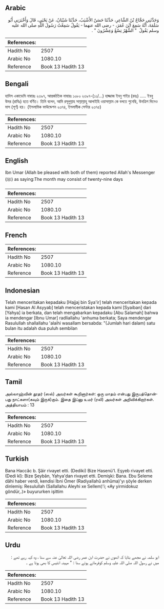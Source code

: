 ## Arabic


<div dir="rtl" lang="ar" style={{fontSize:'larger',backgroundColor:'#f8f9fa',padding:20}}>
وَحَدَّثَنِي حَجَّاجُ بْنُ الشَّاعِرِ، حَدَّثَنَا حَسَنٌ الأَشْيَبُ، حَدَّثَنَا شَيْبَانُ، عَنْ يَحْيَى، قَالَ وَأَخْبَرَنِي أَبُو سَلَمَةَ، أَنَّهُ سَمِعَ ابْنَ عُمَرَ، - رضى الله عنهما - يَقُولُ سَمِعْتُ رَسُولَ اللَّهِ صلى الله عليه وسلم يَقُولُ ‏ "‏ الشَّهْرُ تِسْعٌ وَعِشْرُونَ ‏"‏ ‏.‏
</div>
<div style={{backgroundColor:'#f8f9fa',padding:20, marginBottom: 10}}><table> <thead> <tr> <th>References:</th> <th></th> </tr> </thead> <tbody><tr><td>Hadith No</td><td>2507</td></tr><tr><td>Arabic No</td><td>1080.10</td></tr><tr><td>Reference</td><td>Book 13 Hadith 13</td></tr></tbody></table></div>

## Bengali


<div dir="ltr" lang="bn" style={{fontSize:'larger',backgroundColor:'#f8f9fa',padding:20}}>
হাদিস একাডেমি নাম্বারঃ ২৩৯৭, আন্তর্জাতিক নাম্বারঃ ১০৮০ ২৩৯৭-(১১/...) হাজ্জাজ ইবনু শাইর (রহঃ) ..... ইবনু উমর (রাযিঃ) হতে বর্ণিত। তিনি বলেন, আমি রসূলুল্লাহ সাল্লাল্লাহু আলাইহি ওয়াসাল্লাম কে বলতে শুনেছি, উনত্রিশ দিনেও মাস (পূর্ণ) হয়। (ইসলামিক ফাউন্ডেশন ২৩৭৪, ইসলামীক সেন্টার ২৩৭৫)
</div>
<div style={{backgroundColor:'#f8f9fa',padding:20, marginBottom: 10}}><table> <thead> <tr> <th>References:</th> <th></th> </tr> </thead> <tbody><tr><td>Hadith No</td><td>2507</td></tr><tr><td>Arabic No</td><td>1080.10</td></tr><tr><td>Reference</td><td>Book 13 Hadith 13</td></tr></tbody></table></div>

## English


<div dir="ltr" lang="en" style={{fontSize:'larger',backgroundColor:'#f8f9fa',padding:20}}>
Ibn Umar (Allah be pleased with both of them) reported Allah's Messenger (ﷺ) as saying:The month may consist of twenty-nine days
</div>
<div style={{backgroundColor:'#f8f9fa',padding:20, marginBottom: 10}}><table> <thead> <tr> <th>References:</th> <th></th> </tr> </thead> <tbody><tr><td>Hadith No</td><td>2507</td></tr><tr><td>Arabic No</td><td>1080.10</td></tr><tr><td>Reference</td><td>Book 13 Hadith 13</td></tr></tbody></table></div>

## French


<div dir="ltr" lang="fr" style={{fontSize:'larger',backgroundColor:'#f8f9fa',padding:20}}>

</div>
<div style={{backgroundColor:'#f8f9fa',padding:20, marginBottom: 10}}><table> <thead> <tr> <th>References:</th> <th></th> </tr> </thead> <tbody><tr><td>Hadith No</td><td>2507</td></tr><tr><td>Arabic No</td><td>1080.10</td></tr><tr><td>Reference</td><td>Book 13 Hadith 13</td></tr></tbody></table></div>

## Indonesian


<div dir="ltr" lang="id" style={{fontSize:'larger',backgroundColor:'#f8f9fa',padding:20}}>
Telah menceritakan kepadaku [Hajjaj bin Sya'ir] telah menceritakan kepada kami [Hasan Al Asyyab] telah menceristakan kepada kami [Syaiban] dari [Yahya] ia berkata, dan telah mengabarkan kepadaku [Abu Salamah] bahwa ia mendengar [Ibnu Umar] radliallahu 'anhuma berkata; Saya mendengar Rasulullah shallallahu 'alaihi wasallam bersabda: "(Jumlah hari dalam) satu bulan itu adalah dua puluh sembilan
</div>
<div style={{backgroundColor:'#f8f9fa',padding:20, marginBottom: 10}}><table> <thead> <tr> <th>References:</th> <th></th> </tr> </thead> <tbody><tr><td>Hadith No</td><td>2507</td></tr><tr><td>Arabic No</td><td>1080.10</td></tr><tr><td>Reference</td><td>Book 13 Hadith 13</td></tr></tbody></table></div>

## Tamil


<div dir="ltr" lang="ta" style={{fontSize:'larger',backgroundColor:'#f8f9fa',padding:20}}>
அல்லாஹ்வின் தூதர் (ஸல்) அவர்கள் கூறினார்கள்: ஒரு மாதம் என்பது இருபத்தொன்பது நாட்களா(கவும் இருக்)கும். இதை இப்னு உமர் (ரலி) அவர்கள் அறிவிக்கிறார்கள். அத்தியாயம் : 13
</div>
<div style={{backgroundColor:'#f8f9fa',padding:20, marginBottom: 10}}><table> <thead> <tr> <th>References:</th> <th></th> </tr> </thead> <tbody><tr><td>Hadith No</td><td>2507</td></tr><tr><td>Arabic No</td><td>1080.10</td></tr><tr><td>Reference</td><td>Book 13 Hadith 13</td></tr></tbody></table></div>

## Turkish


<div dir="ltr" lang="tr" style={{fontSize:'larger',backgroundColor:'#f8f9fa',padding:20}}>
Bana Haccâc b. Şâir rivayet etti. (Dediki) Bize Hasenü'l. Eşyeb rivayet etti. (Dedi kî): Bize Şeybân, Yahya'dan rivayet etti. Demişki: Bana. Ebu Seleme dâhi haber verdi, kendisi İbni Ömer (Radiyallahû anhûma)'yı şöyle derken dinlemiş: Resulullah (Sallallahu Aleyhi xe Sellem)'i; «Ay yirmidokuz göndür,.)» buyururken işittim
</div>
<div style={{backgroundColor:'#f8f9fa',padding:20, marginBottom: 10}}><table> <thead> <tr> <th>References:</th> <th></th> </tr> </thead> <tbody><tr><td>Hadith No</td><td>2507</td></tr><tr><td>Arabic No</td><td>1080.10</td></tr><tr><td>Reference</td><td>Book 13 Hadith 13</td></tr></tbody></table></div>

## Urdu


<div dir="rtl" lang="ur" style={{fontSize:'larger',backgroundColor:'#f8f9fa',padding:20}}>
ابو سلمہ نے مجھے بتایا کہ انھوں نے حضرت ابن عمر رضی اللہ تعالیٰ عنہ سے سنا ، وہ کہہ رہے تھے : میں نے رسول اللہ صلی اللہ علیہ وسلم کوفرماتے ہوئے سنا : " مہینہ انتیس کا بھی ہوتا ہے ۔
</div>
<div style={{backgroundColor:'#f8f9fa',padding:20, marginBottom: 10}}><table> <thead> <tr> <th>References:</th> <th></th> </tr> </thead> <tbody><tr><td>Hadith No</td><td>2507</td></tr><tr><td>Arabic No</td><td>1080.10</td></tr><tr><td>Reference</td><td>Book 13 Hadith 13</td></tr></tbody></table></div>